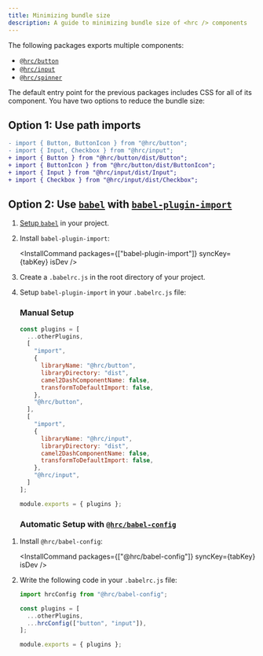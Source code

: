 ```yaml
---
title: Minimizing bundle size
description: A guide to minimizing bundle size of <hrc /> components
---
```




The following packages exports multiple components:

- [`@hrc/button`](/hrc/packages/button)
- [`@hrc/input`](/hrc/packages/input)
- [`@hrc/spinner`](/hrc/packages/spinner)

The default entry point for the previous packages includes CSS for all of its
component. You have two options to reduce the bundle size:

## Option 1: Use path imports

```diff lang="js"
- import { Button, ButtonIcon } from "@hrc/button";
- import { Input, Checkbox } from "@hrc/input";
+ import { Button } from "@hrc/button/dist/Button";
+ import { ButtonIcon } from "@hrc/button/dist/ButtonIcon";
+ import { Input } from "@hrc/input/dist/Input";
+ import { Checkbox } from "@hrc/input/dist/Checkbox";
```

## Option 2: Use [`babel`](https://babeljs.io/) with [`babel-plugin-import`](https://github.com/umijs/babel-plugin-import)

<Steps>

1. [Setup `babel`](https://babeljs.io/setup) in your project.

2. Install `babel-plugin-import`:

   <InstallCommand packages={["babel-plugin-import"]} syncKey={tabKey} isDev />

3. Create a `.babelrc.js` in the root directory of your project.

4. Setup `babel-plugin-import` in your `.babelrc.js` file:

   ### Manual Setup

   ```js
   const plugins = [
     ...otherPlugins,
     [
       "import",
       {
         libraryName: "@hrc/button",
         libraryDirectory: "dist",
         camel2DashComponentName: false,
         transformToDefaultImport: false,
       },
       "@hrc/button",
     ],
     [
       "import",
       {
         libraryName: "@hrc/input",
         libraryDirectory: "dist",
         camel2DashComponentName: false,
         transformToDefaultImport: false,
       },
       "@hrc/input",
     ]
   ];

   module.exports = { plugins };
   ```

   ### Automatic Setup with [`@hrc/babel-config`](/hrc/packages/babel-config)

</Steps>

<Steps>

1. Install `@hrc/babel-config`:

   <InstallCommand packages={["@hrc/babel-config"]} syncKey={tabKey} isDev />

2. Write the following code in your `.babelrc.js` file:

   ```js
   import hrcConfig from "@hrc/babel-config";

   const plugins = [
     ...otherPlugins,
     ...hrcConfig(["button", "input"]),
   ];

   module.exports = { plugins };
   ```

</Steps>
